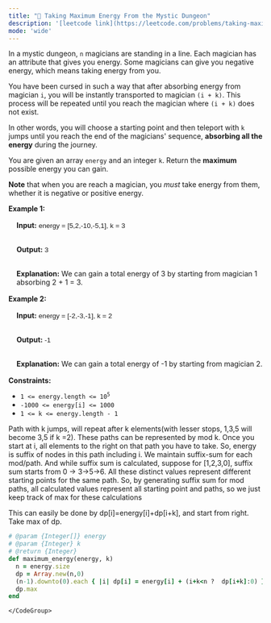 ```yaml
---
title: "🧀 Taking Maximum Energy From the Mystic Dungeon"
description: '[leetcode link](https://leetcode.com/problems/taking-maximum-energy-from-the-mystic-dungeon/description/)'
mode: 'wide'
---
```

<Tabs>
  <Tab title="Question" icon="circle-question" iconType="regular">
    <Card>
      <p>In a mystic dungeon, <code>n</code> magicians are standing in a line. Each magician has an attribute that gives you energy. Some magicians can give you negative energy, which means taking energy from you.</p>  <p>You have been cursed in such a way that after absorbing energy from magician <code>i</code>, you will be instantly transported to magician <code>(i + k)</code>. This process will be repeated until you reach the magician where <code>(i + k)</code> does not exist.</p>  <p>In other words, you will choose a starting point and then teleport with <code>k</code> jumps until you reach the end of the magicians&#39; sequence, <strong>absorbing all the energy</strong> during the journey.</p>  <p>You are given an array <code>energy</code> and an integer <code>k</code>. Return the <strong>maximum</strong> possible energy you can gain.</p>  <p><strong>Note</strong> that when you are reach a magician, you <em>must</em> take energy from them, whether it is negative or positive energy.</p>   <p><strong class="example">Example 1:</strong></p>  <div class="example-block" style="     border-color: var(--border-tertiary);     border-left-width: 2px;     color: var(--text-secondary);     font-size: .875rem;     margin-bottom: 1rem;     margin-top: 1rem;     overflow: visible;     padding-left: 1rem; "> <p><strong>Input:</strong> <span class="example-io" style="     font-family: Menlo,sans-serif;     font-size: 0.85rem; "> energy = [5,2,-10,-5,1], k = 3</span></p>  <p><br/> <strong>Output:</strong><span class="example-io" style="     font-family: Menlo,sans-serif;     font-size: 0.85rem; "> 3</span></p>  <p><br/> <strong>Explanation:</strong> We can gain a total energy of 3 by starting from magician 1 absorbing 2 + 1 = 3.</p> </div>  <p><strong class="example">Example 2:</strong></p>  <div class="example-block" style="     border-color: var(--border-tertiary);     border-left-width: 2px;     color: var(--text-secondary);     font-size: .875rem;     margin-bottom: 1rem;     margin-top: 1rem;     overflow: visible;     padding-left: 1rem; "> <p><strong>Input:</strong><span class="example-io" style="     font-family: Menlo,sans-serif;     font-size: 0.85rem; "> energy = [-2,-3,-1], k = 2</span></p>  <p><br/> <strong>Output:</strong><span class="example-io" style="     font-family: Menlo,sans-serif;     font-size: 0.85rem; "> -1</span></p>  <p><br/> <strong>Explanation:</strong> We can gain a total energy of -1 by starting from magician 2.</p> </div>   <p><strong>Constraints:</strong></p>  <ul>  <li><code>1 &lt;= energy.length &lt;= 10<sup>5</sup></code></li>  <li><code>-1000 &lt;= energy[i] &lt;= 1000</code></li>  <li><code>1 &lt;= k &lt;= energy.length - 1</code></li> </ul>   ​​​​​​
    </Card>
  </Tab>
  <Tab title="Solution" icon="lightbulb" iconType="regular" >
    <Card>
      Path with k jumps, will repeat after k elements(with lesser stops, 1,3,5 will become 3,5  if k =2). These paths can be represented by mod k. Once you start at i, all elements to the right on that path you have to take. So, energy is suffix of nodes in this path including i. We maintain suffix-sum for each mod/path. And while suffix sum is calculated, suppose for [1,2,3,0], suffix sum starts from 0 -&gt; 3-&gt;5-&gt;6. All these distinct values represent different starting points for the same path. So, by generating suffix sum for mod paths, all calculated values represent all starting point and paths, so we just keep track of max for these calculations

This can easily be done by dp[i]=energy[i]+dp[i+k], and start from right. Take max of dp.
</Card>
  <Expandable title="code">
    <CodeGroup dropdown>
```ruby title="Taking Maximum Energy From the Mystic Dungeon" lines
# @param {Integer[]} energy
# @param {Integer} k
# @return {Integer}
def maximum_energy(energy, k)
  n = energy.size
  dp = Array.new(n,0)
  (n-1).downto(0).each { |i| dp[i] = energy[i] + (i+k<n ?  dp[i+k]:0) }
  dp.max
end
```
    </CodeGroup>
  </Expandable>
  </Tab>
</Tabs>